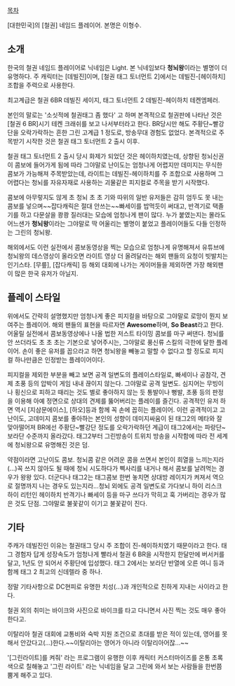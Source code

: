 [[목차]]

[대한민국]의 [철권] 네임드 플레이어. 본명은 이형수.

== 소개 ==
한국의 철권 네임드 플레이어로 닉네임은 Light. 본 닉네임보다 '''청뇌왕'''이라는 별명이 더 유명하다. 주 캐릭터는 [데빌진]이며, [철권 태그 토너먼트 2]에서는 데빌진-[헤이하치] 조합을 주력으로 사용한다. 

최고계급은 철권 6BR 데빌진 세이지, 태그 토너먼트 2 데빌진-헤이하치 테켄엠페러.

본인의 말로는 '소싯적에 철권태그 좀 했다' 고 하며 본격적으로 철권판에 나타난 것은 [철권 6 BR]시기 테켄 크래쉬를 보고 나서부터라고 한다. BR당시만 해도 주황단~빨강단을 오락가락하는 흔한 그린 고계급 1 정도로, 방송무대 경험도 없었다. 본격적으로 주목받기 시작한 것은 철권 태그 토너먼트 2 출시 이후.

철권 태그 토너먼트 2 출시 당시 화제가 되었던 것은 헤이하치였는데, 상향된 청뇌신권이 콤보에 들어가게 됨에 따라 그야말로 난이도는 엄청나게 어렵지만 데미지는 무식한 콤보가 가능해져 주목받았는데, 라이트는 데빌진-헤이하치를 주 조합으로 사용하며 그 어렵다는 청뇌를 자유자재로 사용하는 괴물같은 피지컬로 주목을 받기 시작했다.

콤보에 아무렇지도 않게 초 청뇌 초 초 기와 따위의 일반 유저들은 감히 엄두도 못 내는 콤보를 넣으며~~잡다캐릭은 절대 안쓰는~~빠세이를 밥먹듯이 써대고, 반격기로 택졸기를 하고 다문살을 쾅쾅 질러대는 모습에 엄청나게 팬이 많다. 누가 붙였는지는 몰라도 어느샌가 '''청뇌왕'''이라는 그야말로 딱 어울리는 별명이 붙었고 플레이어들도 다들 인정하는 그린의 청뇌왕.

해외에서도 이런 실전에서 콤보동영상을 찍는 모습으로 엄청나게 유명해져서 유튜브에 청뇌왕의 데스영상이 올라오면 라이트 영상 더 올려달라는 해외 팬들의 요청이 빗발치는 인기스타. [무릎], [잡다캐릭] 등 해외 대회에 나가는 게이머들을 제외하면 가장 해외팬이 많은 한국 유저가 아닐지.

== 플레이 스타일 ==
위에서도 간략히 설명했지만 엄청나게 좋은 피지컬을 바탕으로 그야말로 로망이 뭔지 보여주는 플레이어. 해외 팬들의 표현을 따르자면 '''Awesome'''하며, '''So Beast'''라고 한다. 어울릴 실전에서 콤보동영상에나 나올 법한 저스트 타이밍 콤보를 마구 써댄다. 청뇌를 안 쓰더라도 초 초 초는 기본으로 넣어주시는, 그야말로 풍신류 스킬의 극한에 달한 플레이어. 손이 좋은 유저를 꼽으라고 하면 청뇌왕을 빼놓고 말할 수 없다고 할 정도로 피지컬 하나만큼은 인정받는 플레이어이다.

피지컬을 제외한 부분을 빼고 보면 공격 일변도의 플레이스타일로, 빠세이나 공참각, 견제 초풍 등의 압박이 게임 내내 끊이지 않는다. 그야말로 공격 일변도. 심지어는 무빙이나 횡신으로 피하고 때리는 것도 별로 좋아하지 않는 듯 통발이나 뻥발, 초풍 등의 판정을 이용해 아예 정면으로 상대의 견제를 뚫어버리는 플레이를 즐긴다. 공격적인 유저 하면 역시 [지삼문에이스], [하오]등과 함께 꼭 손에 꼽히는 플레이어. 이런 공격적이고 고난이도, 고데미지 콤보를 좋아하는 본인의 성향이 데미지싸움이 된 태그2의 메타와 잘 맞아떨어져 BR에선 주황단~빨강단 정도를 오락가락하던 계급이 태그2에서는 파랑단~보라단 수준까지 올라갔다. 태그2부터 그린방송이 트위치 방송을 시작함에 따라 전 세계에 청뇌왕으로 유명해진 것은 덤.

약점이라면 고난이도 콤보. 청뇌콤 같은 어려운 콤을 쓰면서 본인이 희열을 느끼는지라(...)꼭 쓰지 않아도 될 때에 청뇌 시도하다가 삑사리를 내거나 해서 콤보를 날려먹는 경우가 왕왕 있다. 더군다나 태그2는 태그콤보 한번 놓치면 상대방 레이지가 켜져서 역으로 절명까지 나는 경우도 있는지라...청뇌 외에도 공격 일변도로 가다보니 하이 리스크 하이 리턴인 헤이하치 반격기나 빠세이 등을 마구 쓰다가 막히고 훅 가버리는 경우가 많은 것도 단점. 그야말로 불꽃같이 이기고 불꽃같이 진다.

== 기타 ==
주캐가 데빌진인 이유는 철권태그 당시 주 조합이 진-헤이하치였기 때문이라고 한다. 태그 경험자 답게 성장속도가 엄청나게 빨라서 철권 6 BR을 시작한지 한달만에 버서커를 달고, 1년도 안 되어서 주황단에 입성했다. 태그 2에서는 보라단 반열에 오른 여니 등과 함께 태그 2 최고의 신데렐라 중 하나.

정말 기타사항으로 DC현피로 유명한 치성(...)과 개인적으로 친하게 지내는 사이라고 한다.

철권 외의 취미는 바이크와 사진으로 바이크를 타고 다니면서 사진 찍는 것도 매우 좋아한다고.

이탈리아 철권 대회에 교통비와 숙박 지원 조건으로 초대를 받은 적이 있는데, 영어를 못해서 안갔다고(...)한다.~~이탈리아는 영어가 아니라 이탈리아어잖...~~

'[그린라이트]를 켜줘' 라는 프로그램이 유행한 이후 캐릭터 커스터마이즈를 온통 초록색으로 칠해놓고 '그린 라이트' 라는 닉네임을 달고 그린에 와서 보는 사람들을 한번쯤 뿜게 해주고 있다.
